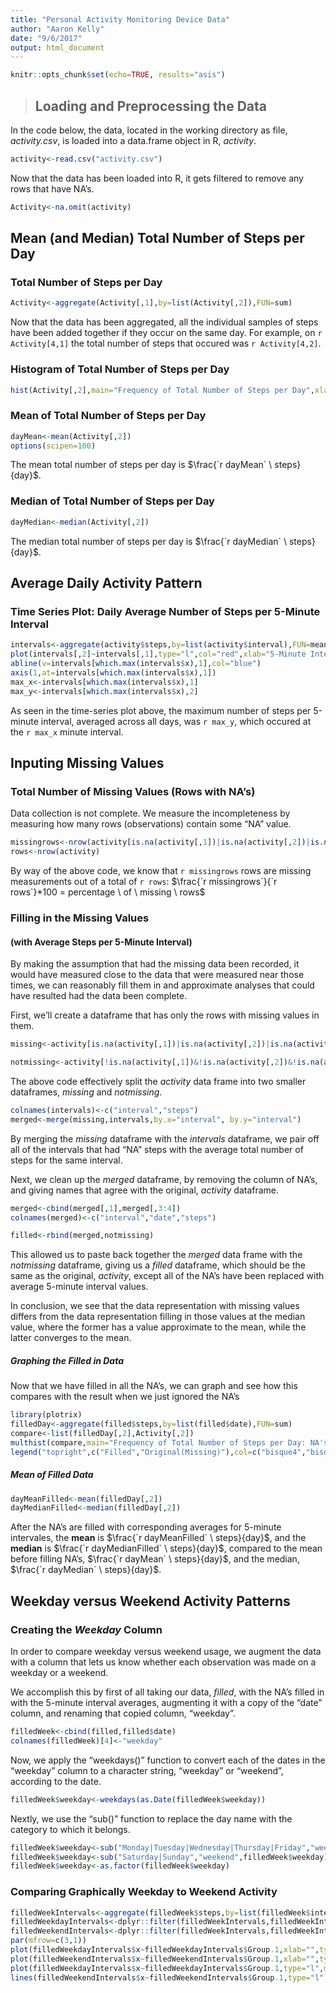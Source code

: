 ```yaml
---
title: "Personal Activity Monitoring Device Data"
author: "Aaron Kelly"
date: "9/6/2017"
output: html_document
---
```


```r
knitr::opts_chunk$set(echo=TRUE, results="asis")
```
  >
## Loading and Preprocessing the Data

In the code below, the data, located in the working directory as file, *activity.csv*, is loaded into a data.frame object in R, *activity*. 
```r
activity<-read.csv("activity.csv")
```
Now that the data has been loaded into R, it gets filtered to remove any rows that have NA's.  
```r
Activity<-na.omit(activity)
```

## Mean (and Median) Total Number of Steps per Day

### Total Number of Steps per Day
```r
Activity<-aggregate(Activity[,1],by=list(Activity[,2]),FUN=sum)
```
Now that the data has been aggregated, all the individual samples of steps have been added together if they occur on the same day.  For example, on `r Activity[4,1]` the total number of steps that occured was `r Activity[4,2]`.

### Histogram of Total Number of Steps per Day
```r
hist(Activity[,2],main="Frequency of Total Number of Steps per Day",xlab="Total Number of Steps per Day")
``` 

### Mean of Total Number of Steps per Day
```r
dayMean<-mean(Activity[,2])
options(scipen=100)
```
The mean total number of steps per day is $\frac{`r dayMean` \ steps}{day}$.

### Median of Total Number of Steps per Day

```r
dayMedian<-median(Activity[,2])
```

The median total number of steps per day is $\frac{`r dayMedian` \ steps}{day}$.

## Average Daily Activity Pattern

### Time Series Plot: Daily Average Number of Steps per 5-Minute Interval

```r
intervals<-aggregate(activity$steps,by=list(activity$interval),FUN=mean,na.rm=TRUE)
plot(intervals[,2]~intervals[,1],type="l",col="red",xlab="5-Minute Interval",ylab="Average Number of Steps")
abline(v=intervals[which.max(intervals$x),1],col="blue")
axis(1,at=intervals[which.max(intervals$x),1])
max_x<-intervals[which.max(intervals$x),1]
max_y<-intervals[which.max(intervals$x),2]
```
As seen in the time-series plot above, the maximum number of steps per 5-minute interval, averaged across all days, was `r max_y`, which occured at the `r max_x` minute interval.


## Inputing Missing Values

### Total Number of Missing Values (Rows with NA's)
Data collection is not complete.  We measure the incompleteness by measuring how many rows (observations) contain some "NA" value.  

```r
missingrows<-nrow(activity[is.na(activity[,1])|is.na(activity[,2])|is.na(activity[,3]),])
rows<-nrow(activity)
```

By way of the above code, we know that `r missingrows` rows are missing measurements out of a total of `r rows`: $\frac{`r missingrows`}{`r rows`}*100 = percentage \ of \ missing \ rows$

### Filling in the Missing Values 
#### (with Average Steps per 5-Minute Interval)

By making the assumption that had the missing data been recorded, it would have measured close to the data that were measured near those times, we can reasonably fill them in and approximate analyses that could have resulted had the data been complete.  

First, we'll create a dataframe that has only the rows with missing values in them.

```r
missing<-activity[is.na(activity[,1])|is.na(activity[,2])|is.na(activity[,3]),]

notmissing<-activity[!is.na(activity[,1])&!is.na(activity[,2])&!is.na(activity[,3]),]
```

The above code effectively split the *activity* data frame into two smaller dataframes, *missing* and *notmissing*.

```r
colnames(intervals)<-c("interval","steps")
merged<-merge(missing,intervals,by.x="interval", by.y="interval")
```
By merging the *missing* dataframe with the *intervals* dataframe, we pair off all of the intervals that had "NA" steps with the average total number of steps for the same interval.

Next, we clean up the *merged* dataframe, by removing the column of NA's, and giving names that agree with the original, *activity* dataframe.
```r
merged<-cbind(merged[,1],merged[,3:4])
colnames(merged)<-c("interval","date","steps")

filled<-rbind(merged,notmissing)
```
This allowed us to paste back together the *merged* data frame with the *notmissing* dataframe, giving us a *filled* dataframe, which should be the same as the original, *activity*, except all of the NA's have been replaced with average 5-minute interval values.  

In conclusion, we see that the data representation with missing values differs from the data representation filling in those values at the median value, where the former has a value approximate to the mean, while the latter converges to the mean.

##### Graphing the Filled in Data

Now that we have filled in all the NA's, we can graph and see how this compares with the result when we just ignored the NA's

```r
library(plotrix)
filledDay<-aggregate(filled$steps,by=list(filled$date),FUN=sum)
compare<-list(filledDay[,2],Activity[,2])
multhist(compare,main="Frequency of Total Number of Steps per Day: NA's Filled, 5-Min Averages",xlab="Total Number of Steps per Day",col=c("bisque4","bisque3"))
legend("topright",c("Filled","Original(Missing)"),col=c("bisque4","bisque3"),lty=c(1,1))

```

##### Mean of Filled Data

```r
dayMeanFilled<-mean(filledDay[,2])
dayMedianFilled<-median(filledDay[,2])
```
After the NA's are filled with corresponding averages for 5-minute intervales, the **mean** is $\frac{`r dayMeanFilled` \ steps}{day}$, and the **median** is $\frac{`r dayMedianFilled` \ steps}{day}$, compared to the mean before filling NA's, $\frac{`r dayMean` \ steps}{day}$, and the median, $\frac{`r dayMedian` \ steps}{day}$.

## Weekday versus Weekend Activity Patterns

### Creating the *Weekday* Column
In order to compare weekday versus weekend usage, we augment the data with a column that lets us know whether each observation was made on a weekday or a weekend.  

We accomplish this by first of all taking our data, *filled*, with the NA's filled in with the 5-minute interval averages, augmenting it with a copy of the "date" column, and renaming that copied column, "weekday".

```r
filledWeek<-cbind(filled,filled$date)
colnames(filledWeek)[4]<-"weekday"
```

Now, we apply the "weekdays()" function to convert each of the dates in the "weekday" column to a character string, "weekday" or "weekend", according to the date.

```r
filledWeek$weekday<-weekdays(as.Date(filledWeek$weekday))
```

Nextly, we use the "sub()" function to replace the day name with the category to which it belongs.

```r
filledWeek$weekday<-sub("Monday|Tuesday|Wednesday|Thursday|Friday","weekday",filledWeek$weekday)
filledWeek$weekday<-sub("Saturday|Sunday","weekend",filledWeek$weekday)
filledWeek$weekday<-as.factor(filledWeek$weekday)
```


### Comparing Graphically Weekday to Weekend Activity 

```r
filledWeekIntervals<-aggregate(filledWeek$steps,by=list(filledWeek$interval,filledWeek$weekday),FUN=mean)
filledWeekdayIntervals<-dplyr::filter(filledWeekIntervals,filledWeekIntervals$Group.2 == "weekday")
filledWeekendIntervals<-dplyr::filter(filledWeekIntervals,filledWeekIntervals$Group.2 == "weekend")
par(mfrow=c(3,1))
plot(filledWeekdayIntervals$x~filledWeekdayIntervals$Group.1,xlab="",type="l",main="Weekday",ylab="Average Steps",col="red")
plot(filledWeekendIntervals$x~filledWeekendIntervals$Group.1,xlab="",type="l",main="Weekend",ylab="Average Steps",col="blue")
plot(filledWeekdayIntervals$x~filledWeekdayIntervals$Group.1,type="l",main="Weekday and Weekend",ylab="Average Steps",col="red",xlab="5-Minute Interval")
lines(filledWeekendIntervals$x~filledWeekendIntervals$Group.1,type="l",col="blue",ylab="Average Steps")
```
